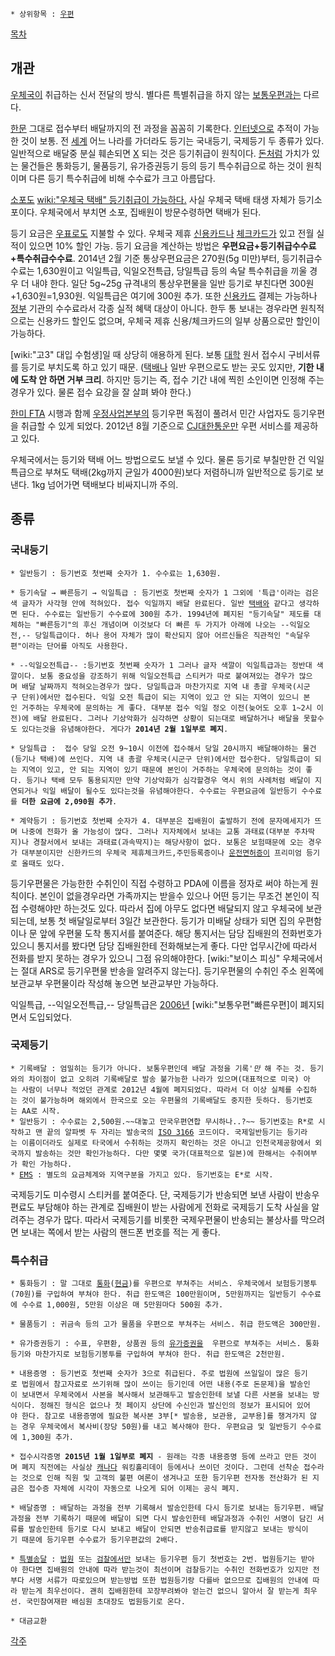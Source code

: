  * 상위항목 : [[우편]]

{{{+1 登記郵便 / registered mail }}}

[[목차]]
== 개관 ==
[[우체국]]이 취급하는 신서 전달의 방식. 별다른 특별취급을 하지 않는 [[보통우편]]과는 다르다.

[[한문]] 그대로 접수부터 배달까지의 전 과정을 꼼꼼히 기록한다. [[인터넷]]으로 추적이 가능한 것이 보통. 전 [[세계]] 어느 나라를 가더라도 등기는 국내등기, 국제등기 두 종류가 있다. 일반적으로 배달중 분실 훼손되면 [[X]] 되는 것은 등기취급이 원칙이다. [[돈]]처럼 가치가 있는 물건들은 통화등기, 물품등기, 유가증권등기 등의 등기 특수취급으로 하는 것이 원칙이며 다른 등기 특수취급에 비해 수수료가 크고 아름답다.

[[소포]]도 [[wiki:"우체국 택배" 등기취급이 가능하다.]] 사실 우체국 택배 태생 자체가 등기소포이다. 우체국에서 부치면 소포, 집배원이 방문수령하면 택배가 된다.

등기 요금은 [[우표]]로도 지불할 수 있다. 우체국 제휴 [[신용카드]]나 [[체크카드]]가 있고 전월 실적이 있으면 10% 할인 가능. 등기 요금을 계산하는 방법은 '''우편요금+등기취급수수료+특수취급수수료'''. 2014년 2월 기준 통상우편요금은 270원(5g 미만)부터, 등기취급수수료는 1,630원이고 익일특급, 익일오전특급, 당일특급 등의 속달 특수취급을 끼울 경우 더 내야 한다. 일단 5g~25g 규격내의 통상우편물을 일반 등기로 부친다면 300원+1,630원=1,930원. 익일특급은 여기에 300원 추가. 또한 [[신용카드]] 결제는 가능하나 [[정부]] 기관의 수수료라서 각종 실적 혜택 대상이 아니다. 한두 통 보내는 경우라면 원칙적으로는 신용카드 할인도 없으며, 우체국 제휴 신용/체크카드의 일부 상품으로만 할인이 가능하다.

[wiki:"고3" 대입 수험생]일 때 상당히 애용하게 된다. 보통 [[대학]] 원서 접수시 구비서류를 등기로 부치도록 하고 있기 때문. ([[택배]]나 일반 우편으로도 받는 곳도 있지만, '''기한 내에 도착 안 하면 거부 크리'''. 하지만 등기는 즉, 접수 기간 내에 찍힌 소인이면 인정해 주는 경우가 있다. 물론 접수 요강을 잘 살펴 봐야 한다.)

[[한미 FTA]] 시행과 함께 [[우정사업본부]]의 등기우편 독점이 풀려서 민간 사업자도 등기우편을 취급할 수 있게 되었다. 2012년 8월 기준으로 [[CJ대한통운]]만 우편 서비스를 제공하고 있다.

우체국에서는 등기와 택배 어느 방법으로도 보낼 수 있다. 물론 등기로 부칠만한 건 익일특급으로 부쳐도 택배(2kg까지 균일가 4000원)보다 저렴하니까 일반적으로 등기로 보낸다. 1kg 넘어가면 택배보다 비싸지니까 주의.

== 종류 ==
=== 국내등기 ===
 * 일반등기 : 등기번호 첫번째 숫자가 1. 수수료는 1,630원.

 * 등기속달 → 빠른등기 → 익일특급 : 등기번호 첫번째 숫자가 1 그외에 '특급'이라는 검은색 글자가 사각형 안에 적혀있다. 접수 익일까지 배달 완료된다. 일반 [[택배]]와 같다고 생각하면 된다. 수수료는 일반등기 수수료에 300원 추가. 1994년에 폐지된 "등기속달" 제도를 대체하는 "빠른등기"의 후신 개념이며 이것보다 더 빠른 두 가지가 아래에 나오는 --익일오전,-- 당일특급이다. 허나 용어 자체가 많이 확산되지 않아 어르신들은 직관적인 "속달우편"이라는 단어를 아직도 사용한다.

 * --익일오전특급-- :등기번호 첫번째 숫자가 1 그러나 글자 색깔이 익일특급과는 정반대 색깔이다. 보통 중요성을 강조하기 위해 익일오전특급 스티커가 따로 붙여져있는 경우가 많으며 배달 날짜까지 적혀오는경우가 많다. 당일특급과 마찬가지로 지역 내 총괄 우체국(시군구 단위)에서만 접수된다. 익일 오전 특급이 되는 지역이 있고 안 되는 지역이 있으니 본인 거주하는 우체국에 문의하는 게 좋다. 대부분 접수 익일 정오 이전(늦어도 오후 1~2시 이전)에 배달 완료된다. 그러나 기상악화가 심각하면 상황이 되는대로 배달하거나 배달을 못할수도 있다는것을 유념해야한다. 게다가 '''2014년 2월 1일부로 폐지'''.

 * 당일특급 :  접수 당일 오전 9~10시 이전에 접수해서 당일 20시까지 배달해야하는 물건(등기나 택배)에 쓰인다. 지역 내 총괄 우체국(시군구 단위)에서만 접수한다. 당일특급이 되는 지역이 있고, 안 되는 지역이 있기 때문에 본인이 거주하는 우체국에 문의하는 것이 좋다. 등기나 택배 모두 통용되지만 만약 기상악화가 심각할경우 역시 위의 사례처럼 배달이 지연되거나 익일 배달이 될수도 있다는것을 유념해야한다. 수수료는 우편요금에 일반등기 수수료를 '''더한 요금에 2,090원 추가'''.

 * 계약등기 : 등기번호 첫번째 숫자가 4. 대부분은 집배원이 출발하기 전에 문자메세지가 뜨며 나중에 전화가 올 가능성이 많다. 그러나 지자체에서 보내는 교통 과태료(대부분 주차딱지)나 경찰서에서 보내는 과태료(과속딱지)는 해당사항이 없다. 보통은 보험때문에 오는 경우가 대부분이지만 신한카드의 우체국 제휴체크카드,주민등록증이나 [[운전면허증]]이 프리미엄 등기로 올때도 있다.

등기우편물은 가능한한 수취인이 직접 수령하고 PDA에 이름을 정자로 써야 하는게 원칙이다. 본인이 없을경우라면 가족까지는 받을수 있으나 어떤 등기는 무조건 본인이 직접 수령해야만 하는것도 있다. 따라서 집에 아무도 없다면 배달되지 않고 우체국에 보관되는데, 보통 첫 배달일로부터 3일간 보관한다. 등기가 미배달 상태가 되면 집의 우편함이나 문 앞에 우편물 도착 통지서를 붙여준다. 해당 통지서는 담당 집배원의 전화번호가 있으니 통지서를 봤다면 담당 집배원한테 전화해보는게 좋다. 다만 업무시간에 따라서 전화를 받지 못하는 경우가 있으니 그점 유의해야한다. [wiki:"보이스 피싱" 우체국에서는 절대 ARS로 등기우편물 반송을 알려주지 않는다]. 등기우편물의 수취인 주소 왼쪽에 보관교부 우편물이라 작성해 놓으면 보관교부만 가능하다.

익일특급, --익일오전특급,-- 당일특급은 [[2006년]] [wiki:"보통우편"빠른우편]이 폐지되면서 도입되었다.

=== 국제등기 ===
 * 기록배달 : 엄밀히는 등기가 아니다. 보통우편인데 배달 과정을 기록'''만'' 해 주는 것. 등기와의 차이점이 없고 오히려 기록배달로 발송 불가능한 나라가 있으며(대표적으로 미국) 아는 사람이 너무나 적었던 관계로 2012년 4월에 폐지되었다. 따라서 더 이상 실체를 수집하는 것이 불가능하며 해외에서 한국으로 오는 우편물의 기록배달도 중지한 듯하다. 등기번호는 AA로 시작.
 * 일반등기 : 수수료는 2,500원.~~대놓고 만국우편연합 무시하나..?~~ 등기번호는 R*로 시작하고 맨 끝의 알파벳 두 자리는 발송국의 [[ISO 3166]] 코드이다. 국제일반등기는 등기라는 이름이더라도 실제로 타국에서 수취하는 것까지 확인하는 것은 아니고 인천국제공항에서 외국까지 발송하는 것만 확인가능하다. 다만 몇몇 국가(대표적으로 일본)에 한해서는 수취여부가 확인 가능하다.
 * [[EMS]] : 별도의 요금체계와 지역구분을 가지고 있다. 등기번호는 E*로 시작.

국제등기도 미수령시 스티커를 붙여준다. 단, 국제등기가 반송되면 보낸 사람이 반송우편료도 부담해야 하는 관계로 집배원이 받는 사람에게 전화로 국제등기 도착 사실을 알려주는 경우가 많다. 따라서 국제등기를 비롯한 국제우편물이 반송되는 불상사를 막으려면 보내는 쪽에서 받는 사람의 핸드폰 번호를 적는 게 좋다.

=== 특수취급 ===
 
 * 통화등기 : 말 그대로 [[통화]]([[현금]])를 우편으로 부쳐주는 서비스. 우체국에서 보험등기봉투(70원)를 구입하여 부쳐야 한다. 취급 한도액은 100만원이며, 5만원까지는 일반등기 수수료에 수수료 1,000원, 5만원 이상은 매 5만원마다 500원 추가.

 * 물품등기 : 귀금속 등의 고가 물품을 우편으로 부쳐주는 서비스. 취급 한도액은 300만원.

 * 유가증권등기 : 수표, 우편환, 상품권 등의 [[유가증권]]을  우편으로 부쳐주는 서비스. 통화등기와 마찬가지로 보험등기봉투를 구입하여 부쳐야 한다. 취급 한도액은 2천만원.

 * 내용증명 : 등기번호 첫번째 숫자가 3으로 취급된다. 주로 법원에 쓰일일이 많은 등기로 법원에서 참고자료로 쓰기위해 많이 쓰이는 등기인데 어떤 내용(주로 돈문제)을 발송인이 보내면서 우체국에서 사본을 복사해서 보관해두고 발송인한테 보낼 다른 사본을 보내는 방식이다. 정해진 형식은 없으나 첫 페이지 상단에 수신인과 발신인의 정보가 표시되어 있어야 한다. 참고로 내용증명에 필요한 복사본 3부[* 발송용, 보관용, 교부용]를 챙겨가지 않는 경우 우체국에서 복사비(장당 50원)를 내고 복사해야 한다. 우편요금 및 일반등기 수수료에 1,300원 추가.

 * 접수시각증명 '''2015년 1월 1일부로 폐지''' - 원래는 각종 내용증명 등에 쓰라고 만든 것이며 폐지 직전에는 사실상 [[캐나다]] 워킹홀리데이 등에서나 쓰이던 것이다. 그런데 선착순 접수라는 것으로 인해 직원 및 고객의 불편 여론이 생겨나고 또한 등기우편 전자동 전산화가 된 지금은 접수증 자체에 시각이 자동으로 나오게 되어 이제는 공식 폐지.

 * 배달증명 : 배달하는 과정을 전부 기록해서 발송인한테 다시 등기로 보내는 등기우편. 배달과정을 전부 기록하기 때문에 배달이 되면 다시 발송인한테 배달과정과 수취인 서명이 담긴 서류를 발송인한테 등기로 다시 보내고 배달이 안되면 반송취급료를 받지않고 보내는 방식이기 때문에 등기우편 수수료가 등기우편값의 2배다.

 * [[특별송달]] : [[법원]] 또는 [[검찰]]에서만 보내는 등기우편 등기 첫번호는 2번. 법원등기는 받아야 한다면 집배원의 안내에 따라 받는것이 최선이며 검찰등기는 수취인 전화번호가 있지만 전부다 서명 서류가 따로있으며 받는방법 또한 법원등기랑 다를바 없으므로 집배원의 안내에 따라 받는게 최우선이다. 괜히 집배원한테 꼬장부려봐야 얻는건 없으니 알아서 잘 받는게 최우선. 국민참여재판 배심원 초대장도 법원등기로 온다.

 * 대금교환

[[각주]]
